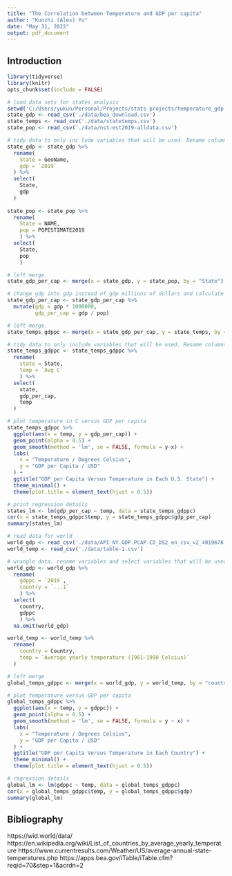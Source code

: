 ```yaml
---
title: "The Correlation between Temperature and GDP per capita"
author: "Kunzhi (Alex) Yu"
date: "May 31, 2022"
output: pdf_document
---
```


## Introduction


```r
library(tidyverse)
library(knitr)
opts_chunk$set(include = FALSE)
```

```r
# load data sets for states analysis
setwd('C:/Users/yukun/Personal/Projects/stats projects/temperature_gdp')
state_gdp <- read_csv('./data/bea_download.csv')
state_temps <- read_csv('./data/statetemps.csv')
state_pop <- read_csv('./data/nst-est2019-alldata.csv')
```

```r
# tidy data to only inc lude variables that will be used. Rename columns.
state_gdp <- state_gdp %>% 
  rename(
    State = GeoName,
    gdp = `2019`
  ) %>% 
  select(
    State,
    gdp
  )
  
state_pop <- state_pop %>% 
  rename(
    State = NAME,
    pop = POPESTIMATE2019
    ) %>% 
  select(
    State,
    pop
    )
```

```r
# left merge.
state_gdp_per_cap <- merge(x = state_gdp, y = state_pop, by = "State")
```

```r
# change gdp into gdp instead of gdp millions of dollars and calculate gdp per cap
state_gdp_per_cap <- state_gdp_per_cap %>%
  mutate(gdp = gdp * 1000000,
         gdp_per_cap = gdp / pop)
```

```r
# left merge.
state_temps_gdppc <- merge(x = state_gdp_per_cap, y = state_temps, by = "State")
```

```r
# tidy data to only include variables that will be used. Rename columns.
state_temps_gdppc <- state_temps_gdppc %>%
  rename(
    state = State,
    temp = `Avg C`
    ) %>% 
  select(
    state,
    gdp_per_cap,
    temp
  )
```

```r
# plot temperature in C versus GDP per capita
state_temps_gdppc %>%
  ggplot(aes(x = temp, y = gdp_per_cap)) +
  geom_point(alpha = 0.5) + 
  geom_smooth(method = 'lm', se = FALSE, formula = y~x) +
  labs(
    x = "Temperature / Degrees Celsius",
    y = "GDP per Capita / USD"
  ) +
  ggtitle("GDP per Capita Versus Temperature in Each U.S. State") +
  theme_minimal() +
  theme(plot.title = element_text(hjust = 0.5))
```

```r
# print regression details
states_lm <- lm(gdp_per_cap ~ temp, data = state_temps_gdppc)
cor(x = state_temps_gdppc$temp, y = state_temps_gdppc$gdp_per_cap)
summary(states_lm)
```

```r
# read data for world
world_gdp <- read_csv('./data/API_NY.GDP.PCAP.CD_DS2_en_csv_v2_4019678.csv')
world_temp <- read_csv('./data/table-1.csv')
```

```r
# wrangle data. rename variables and select variables that will be used.
world_gdp <- world_gdp %>%
  rename(
    gdppc = `2019`,
    country = `...1`
    ) %>% 
  select(
    country,
    gdppc
    ) %>% 
  na.omit(world_gdp)

world_temp <- world_temp %>% 
  rename(
    country = Country,
    temp = `Average yearly temperature (1961–1990 Celsius)`
  )
```

```r
# left merge
global_temps_gdppc <- merge(x = world_gdp, y = world_temp, by = "country")
```

```r
# plot temperature versus GDP per capita
global_temps_gdppc %>% 
  ggplot(aes(x = temp, y = gdppc)) +
  geom_point(alpha = 0.5) + 
  geom_smooth(method = 'lm', se = FALSE, formula = y ~ x) + 
  labs(
    x = "Temperature / Degrees Celsius",
    y = "GDP per Capita / USD"
  ) +
  ggtitle("GDP per Capita Versus Temperature in Each Country") +
  theme_minimal() +
  theme(plot.title = element_text(hjust = 0.5))
```

```r
# regression details
global_lm <- lm(gdppc ~ temp, data = global_temps_gdppc)
cor(x = global_temps_gdppc$temp, y = global_temps_gdppc$gdp)
summary(global_lm)
```

## Bibliography

https://wid.world/data/
https://en.wikipedia.org/wiki/List_of_countries_by_average_yearly_temperature
https://www.currentresults.com/Weather/US/average-annual-state-temperatures.php
https://apps.bea.gov/iTable/iTable.cfm?reqid=70&step=1&acrdn=2